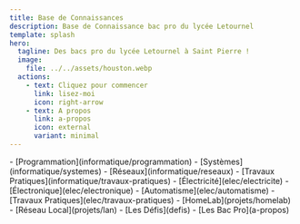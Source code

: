 ```yaml
---
title: Base de Connaissances
description: Base de Connaissance bac pro du lycée Letournel
template: splash
hero:
  tagline: Des bacs pro du lycée Letournel à Saint Pierre !
  image:
    file: ../../assets/houston.webp
  actions:
    - text: Cliquez pour commencer
      link: lisez-moi
      icon: right-arrow
    - text: A propos
      link: a-propos
      icon: external
      variant: minimal
---
```



<CardGrid stagger>
	<Card title="Informatique & Réseaux" icon="pencil">
		- [Programmation](informatique/programmation)
		- [Systèmes](informatique/systemes)
		- [Réseaux](informatique/reseaux)
		- [Travaux Pratiques](informatique/travaux-pratiques)
	</Card>
	<Card title="Électricité & Électronique" icon="open-book">
		- [Électricité](elec/electricite)
		- [Électronique](elec/electronique)
		- [Automatisme](elec/automatisme)
		- [Travaux Pratiques](elec/travaux-pratiques)
	</Card>
	<Card title="Projets" icon="add-document">
		- [HomeLab](projets/homelab)
		- [Réseau Local](projets/lan)
	</Card>
	<Card title="Divers" icon="setting">
		- [Les Défis](defis)
		- [Les Bac Pro](a-propos)
	</Card>
</CardGrid>
